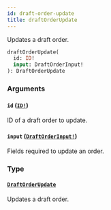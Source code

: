 ```yaml
---
id: draft-order-update
title: draftOrderUpdate
---
```


Updates a draft order.

```graphql
draftOrderUpdate(
  id: ID!
  input: DraftOrderInput!
): DraftOrderUpdate

```

### Arguments

#### `id` ([`ID!`](/developer/api-reference/scalars/id.mdx))

ID of a draft order to update.

#### `input` ([`DraftOrderInput!`](/developer/api-reference/inputs/draft-order-input.mdx))

Fields required to update an order.

### Type

#### [`DraftOrderUpdate`](/developer/api-reference/objects/draft-order-update.mdx)

Updates a draft order.
